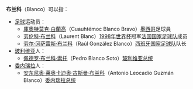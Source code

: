 {{noteTA
|1=zh-hans:布兰科;zh-hk:白蘭高;zh-tw:白蘭高;
}}
'''布兰科'''（Blanco）可以指：
*[[足球|足球]]运动员：
**[[庫奧特莫克·白蘭高|庫奧特莫克·白蘭高]]（Cuauhtémoc Blanco Bravo）[[墨西哥|墨西哥]]足球員
**[[劳伦特·布兰科|劳伦特·布兰科]]（Laurent Blanc）[[1998年世界杯|1998年世界杯]]冠军[[法国国家足球队|法国国家足球队]]成员
**[[劳尔·冈萨雷斯·布兰科|劳尔·冈萨雷斯·布兰科]]（Raúl González Blanco）[[西班牙国家足球队|西班牙国家足球队]]队长
*[[玻利维亚|玻利维亚]]人：
**[[佩德罗·布兰科·索托|佩德罗·布兰科·索托]]（Pedro Blanco Soto）[[玻利维亚总统|玻利维亚总统]]
*[[委内瑞拉|委内瑞拉]]人：
**[[安东尼奥·莱奥卡迪奥·古斯曼·布兰科|安东尼奥·莱奥卡迪奥·古斯曼·布兰科]]（Antonio Leocadio Guzmán Blanco）[[委内瑞拉总统|委内瑞拉总统]]
{{Disambiguation|Cat=三字人名譯名消歧義|B}}